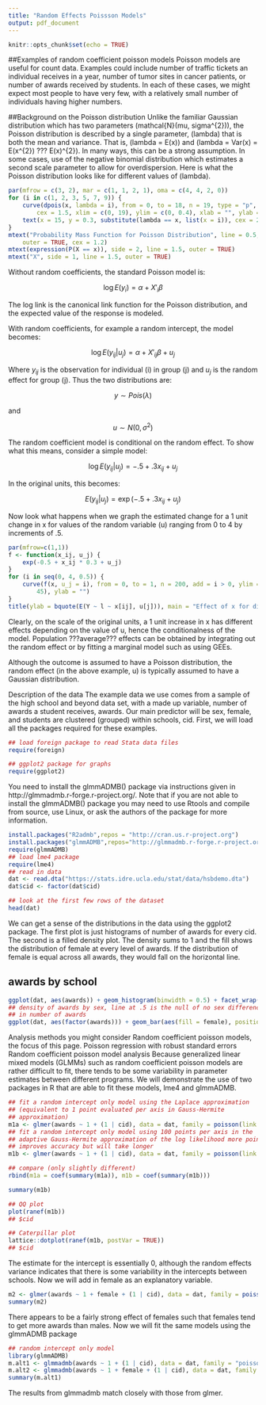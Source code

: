 ```yaml
---
title: "Random Effects Poissson Models"
output: pdf_document
---
```


```r
knitr::opts_chunk$set(echo = TRUE)
```

##Examples of random coefficient poisson models
Poisson models are useful for count data. Examples could include number of traffic tickets an individual receives in a year, number of tumor sites in cancer patients, or number of awards received by students. In each of these cases, we might expect most people to have very few, with a relatively small number of individuals having higher numbers.

##Background on the Poisson distribution
Unlike the familiar Gaussian distribution which has two parameters (mathcal{N}(mu, sigma^{2})), the Poisson distribution is described by a single parameter, (lambda) that is both the mean and variance. That is, (lambda = E(x)) and (lambda = Var(x) = E(x^{2}) ??? E(x)^{2}). In many ways, this can be a strong assumption. In some cases, use of the negative binomial distribution which estimates a second scale parameter to allow for overdispersion. Here is what the Poisson distribution looks like for different values of (lambda).

```r
par(mfrow = c(3, 2), mar = c(1, 1, 2, 1), oma = c(4, 4, 2, 0))
for (i in c(1, 2, 3, 5, 7, 9)) {
    curve(dpois(x, lambda = i), from = 0, to = 18, n = 19, type = "p", pch = 15,
        cex = 1.5, xlim = c(0, 19), ylim = c(0, 0.4), xlab = "", ylab = "")
    text(x = 15, y = 0.3, substitute(lambda == x, list(x = i)), cex = 2)
}
mtext("Probability Mass Function for Poisson Distribution", line = 0.5,
    outer = TRUE, cex = 1.2)
mtext(expression(P(X == x)), side = 2, line = 1.5, outer = TRUE)
mtext("X", side = 1, line = 1.5, outer = TRUE)
```

Without random coefficients, the standard Poisson model is:

$$ \log E(y_{i}) = \alpha + X'_{i} \beta $$

The log link is the canonical link function for the Poisson distribution, and the expected value of the response is modeled.

With random coefficients, for example a random intercept, the model becomes:

$$ \log E(y_{ij}|u_{j}) = \alpha + X'_{ij} \beta + u_{j} $$

Where $y_{ij}$ is the observation for individual (i) in group (j) and $u_{j}$ is the random effect for group (j). Thus the two distributions are:

$$ y \sim Pois(\lambda) $$

and

$$ u \sim N(0, \sigma^{2}) $$

The random coefficient model is conditional on the random effect. To show what this means, consider a simple model:

$$ \log E(y_{ij}|u_{j}) = -.5 + .3x_{ij} + u_{j} $$

In the original units, this becomes:

$$ E(y_{ij}|u_{j}) = \exp(-.5 + .3x_{ij} + u_{j}) $$

Now look what happens when we graph the estimated change for a 1 unit change in x for values of the random variable (u) ranging from 0 to 4 by increments of .5.

```r
par(mfrow=c(1,1))
f <- function(x_ij, u_j) {
    exp(-0.5 + x_ij * 0.3 + u_j)
}
for (i in seq(0, 4, 0.5)) {
    curve(f(x, u_j = i), from = 0, to = 1, n = 200, add = i > 0, ylim = c(0,
        45), ylab = "")
}
title(ylab = bquote(E(Y ~ l ~ x[ij], u[j])), main = "Effect of x for different random effects")
```

Clearly, on the scale of the original units, a 1 unit increase in x has different effects depending on the value of u, hence the conditionalness of the model. Population ???average??? effects can be obtained by integrating out the random effect or by fitting a marginal model such as using GEEs.

Although the outcome is assumed to have a Poisson distribution, the random effect (in the above example, u) is typically assumed to have a Gaussian distribution.

Description of the data
The example data we use comes from a sample of the high school and beyond data set, with a made up variable, number of awards a student receives, awards. Our main predictor will be sex, female, and students are clustered (grouped) within schools, cid. First, we will load all the packages required for these examples.

```r
## load foreign package to read Stata data files
require(foreign)

## ggplot2 package for graphs
require(ggplot2)
```

You need to install the glmmADMB() package via instructions given in http://glmmadmb.r-forge.r-project.org/. Note that if you are not able to install the glmmADMB() package you may need to use Rtools and compile from source, use Linux, or ask the authors of the package for more information.

```r
install.packages("R2admb",repos = "http://cran.us.r-project.org")
install.packages("glmmADMB",repos="http://glmmadmb.r-forge.r-project.org/repos",type="source")
require(glmmADMB)
## load lme4 package
require(lme4)
## read in data
dat <- read.dta("https://stats.idre.ucla.edu/stat/data/hsbdemo.dta")
dat$cid <- factor(dat$cid)

## look at the first few rows of the dataset
head(dat)
```

We can get a sense of the distributions in the data using the ggplot2 package. The first plot is just histograms of number of awards for every cid. The second is a filled density plot. The density sums to 1 and the fill shows the distribution of female at every level of awards. If the distribution of female is equal across all awards, they would fall on the horizontal line.

## awards by school
```r
ggplot(dat, aes(awards)) + geom_histogram(binwidth = 0.5) + facet_wrap(~cid)
## density of awards by sex, line at .5 is the null of no sex differences
## in number of awards
ggplot(dat, aes(factor(awards))) + geom_bar(aes(fill = female), position = "fill") + geom_hline(yintercept = 0.5)
```
Analysis methods you might consider
Random coefficient poisson models, the focus of this page.
Poisson regression with robust standard errors
Random coefficient poisson model analysis
Because generalized linear mixed models (GLMMs) such as random coefficient poisson models are rather difficult to fit, there tends to be some variability in parameter estimates between different programs. We will demonstrate the use of two packages in R that are able to fit these models, lme4 and glmmADMB.
```r
## fit a random intercept only model using the Laplace approximation
## (equivalent to 1 point evaluated per axis in Gauss-Hermite
## approximation)
m1a <- glmer(awards ~ 1 + (1 | cid), data = dat, family = poisson(link = "log"))
## fit a random intercept only model using 100 points per axis in the
## adaptive Gauss-Hermite approximation of the log likelihood more points
## improves accuracy but will take longer
m1b <- glmer(awards ~ 1 + (1 | cid), data = dat, family = poisson(link = "log"), nAGQ = 100)

## compare (only slightly different)
rbind(m1a = coef(summary(m1a)), m1b = coef(summary(m1b)))

summary(m1b)

## QQ plot
plot(ranef(m1b))
## $cid

## Caterpillar plot
lattice::dotplot(ranef(m1b, postVar = TRUE))
## $cid
```
The estimate for the intercept is essentially 0, although the random effects variance indicates that there is some variability in the intercepts between schools. Now we will add in female as an explanatory variable.

```r
m2 <- glmer(awards ~ 1 + female + (1 | cid), data = dat, family = poisson(link = "log"), nAGQ = 100)
summary(m2)
```

There appears to be a fairly strong effect of females such that females tend to get more awards than males. Now we will fit the same models using the glmmADMB package

```r
## random intercept only model
library(glmmADMB)
m.alt1 <- glmmadmb(awards ~ 1 + (1 | cid), data = dat, family = "poisson", link = "log")
m.alt2 <- glmmadmb(awards ~ 1 + female + (1 | cid), data = dat, family = "poisson", link = "log")
summary(m.alt1)
```

The results from glmmadmb match closely with those from glmer.